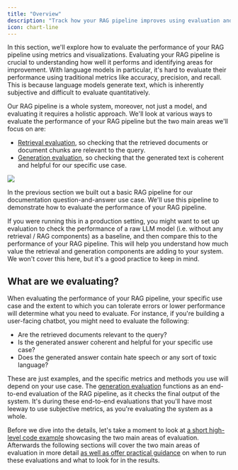 ```yaml
---
title: "Overview"
description: "Track how your RAG pipeline improves using evaluation and metrics."
icon: chart-line
---
```


In this section, we'll explore how to evaluate the performance of your RAG pipeline using metrics and visualizations. Evaluating your RAG pipeline is crucial to understanding how well it performs and identifying areas for improvement. With language models in particular, it's hard to evaluate their performance using traditional metrics like accuracy, precision, and recall. This is because language models generate text, which is inherently subjective and difficult to evaluate quantitatively.

Our RAG pipeline is a whole system, moreover, not just a model, and evaluating it requires a holistic approach. We'll look at various ways to evaluate the performance of your RAG pipeline but the two main areas we'll focus on are:

* [Retrieval evaluation](/v/0.67.0/versions/0.66.0/user-guide/llmops-guide/evaluation/retrieval), so checking that the retrieved documents or document chunks are relevant to the query.
* [Generation evaluation](/v/0.67.0/versions/0.66.0/user-guide/llmops-guide/evaluation/generation), so checking that the generated text is coherent and helpful for our specific use case.
<Frame>
  <img src="/images/user-guide/ev-m.avif"/>
</Frame>

In the previous section we built out a basic RAG pipeline for our documentation question-and-answer use case. We'll use this pipeline to demonstrate how to evaluate the performance of your RAG pipeline.

<Info>
  If you were running this in a production setting, you might want to set up evaluation to check the performance of a raw LLM model (i.e. without any retrieval / RAG components) as a baseline, and then compare this to the performance of your RAG pipeline. This will help you understand how much value the retrieval and generation components are adding to your system. We won't cover this here, but it's a good practice to keep in mind.
</Info>

## What are we evaluating?

When evaluating the performance of your RAG pipeline, your specific use case and the extent to which you can tolerate errors or lower performance will determine what you need to evaluate. For instance, if you're building a user-facing chatbot, you might need to evaluate the following:

* Are the retrieved documents relevant to the query?
* Is the generated answer coherent and helpful for your specific use case?
* Does the generated answer contain hate speech or any sort of toxic language?

These are just examples, and the specific metrics and methods you use will depend on your use case. The [generation evaluation](/v/0.67.0/versions/0.66.0/user-guide/llmops-guide/evaluation/generation) functions as an end-to-end evaluation of the RAG pipeline, as it checks the final output of the system. It's during these end-to-end evaluations that you'll have most leeway to use subjective metrics, as you're evaluating the system as a whole.

Before we dive into the details, let's take a moment to look at [a short high-level code example](/v/0.67.0/versions/0.66.0/user-guide/llmops-guide/evaluation/evaluation-in-65-loc) showcasing the two main areas of evaluation. Afterwards the following sections will cover the two main areas of evaluation in more detail [as well as offer practical guidance](/v/0.67.0/versions/0.66.0/user-guide/llmops-guide/evaluation/evaluation-in-practice) on when to run these evaluations and what to look for in the results.
